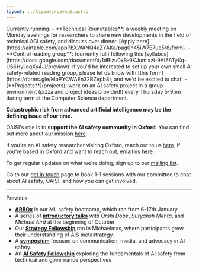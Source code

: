 ```yaml
---
layout: ../layouts/Layout.astro
---
```


<div class='calloutbox'>
Currently running:
- **Technical Roundtables**: a weekly meeting on Monday evenings for researchers to share new developments in the field of technical AGI safety, and discuss over dinner. [Apply here](https://airtable.com/appPbXWANQ4eZYAKa/pag0h45iW7E7ue5r8/form).
- **Control reading group**: (currently full) following this [syllabus](https://docs.google.com/document/d/1dBlzu0xB-9KJumixzi-9AIZATyKq-U66HylioqXy4JI/preview). If you'd be interested to set up your own small AI safety-related reading group, please let us know with [this form](https://forms.gle/MpPYCWAEn32BZepb8), and we'd be excited to chat!
- [**Projects**](projects): work on an AI safety project in a group environment (pizza and project ideas provided!) every Thursday 5-9pm during term at the Computer Science department.

</div>

**Catastrophic risk from advanced artificial intelligence may be the defining
issue of our time.**

OAISI's role is to **support the AI safety community in Oxford**. You can find
out more about our mission [here](about).

If you're an AI safety researcher visiting Oxford, reach out to us
[here](mailto:rohan@oaisi.org). If you're based in Oxford and want to
reach out, email us [here](mailto:rohan@oaisi.org).

To get regular updates on what we're doing, sign up to our
[mailing list](http://eepurl.com/i1scNU).

Go to our [get in touch](getintouch) page to book 1-1 sessions with our
committee to chat about AI safety, OAISI, and how you can get involved.

<hr/>

Previous:

- [**ARBOx**](arbox) is our ML safety bootcamp, which ran from 6-17th January
- A series of [**introductory talks**](introtalks) with _Orshi Dobe_, _Suryansh Mehta_, and _Michael Aird_ at the beginning of October
- Our [**Strategy Fellowship**](strategy) ran in Michaelmas, where participants grew their understanding of AIS metastrategy.
- A [**symposium**](narratingaifutures) focused on communication, media, and advocacy in AI safety.
- An [**AI Safety Fellowship**](aisafetyfellowship) exploring the fundamentals of AI safety from technical and governance perspectives
